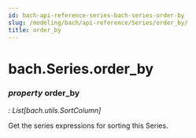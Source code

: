 ```yaml
---
id: bach-api-reference-series-bach-series-order-by
slug: /modeling/bach/api-reference/Series/order_by/
title: order_by
---
```


# bach.Series.order_by

<div className="property">

### <span className="type-annotation"><em>property </em></span> <span className="name">order_by</span>

<span className="type-annotation"><em>

: List[bach.utils.SortColumn]

</em></span> 


<div className="content">

Get the series expressions for sorting this Series.


</div>


</div>
